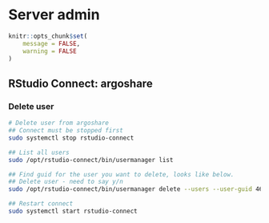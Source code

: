 # Server admin
```r
knitr::opts_chunk$set(
	message = FALSE,
	warning = FALSE
)
```

## RStudio Connect: argoshare

### Delete user

```bash
# Delete user from argoshare
## Connect must be stopped first
sudo systemctl stop rstudio-connect

## List all users
sudo /opt/rstudio-connect/bin/usermanager list

## Find guid for the user you want to delete, looks like below. 
## Delete user - need to say y/n
sudo /opt/rstudio-connect/bin/usermanager delete --users --user-guid 46cb5adb-4036-451f-9f08-0da3197dbc6c

## Restart connect
sudo systemctl start rstudio-connect
```